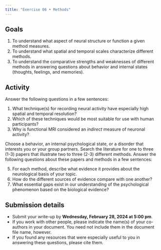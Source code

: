 ```yaml
---
title: "Exercise 06 • Methods"
---
```


## Goals

1. To understand what aspect of neural structure or function a given method measures.
2. To understand what spatial and temporal scales characterize different methods.
2. To understand the comparative strengths and weaknesses of different methods in answering questions about behavior and internal states (thoughts, feelings, and memories).

## Activity

Answer the following questions in a few sentences:

1. What technique(s) for recording neural activity have especially high spatial and temporal resolution?
2. Which of these techniques would be most suitable for use with human participants?
3. Why is functional MRI considered an *indirect* measure of neuronal activity?


Choose a behavior, an internal psychological state, or a disorder that interests you or your group partners.
Search the literature for one to three (1-3) papers that illustrate two to three (2-3) different methods.
Answer the following questions about these papers and methods in a few sentences:

5. For each method, describe what evidence it provides about the neurological basis of your topic.
6. How do the different sources of evidence compare with one another?
7. What essential gaps exist in our understanding of the psychological phenomenon based on the biological evidence? 

## Submission details

- Submit your write-up by [**Wednesday, February 28, 2024 at 5:00 pm**]{.orange_due}.
- If you work with other people, please indicate the name(s) of your co-authors in your document. You need not include them in the document file name, however.
- If you found any resources that were especially useful to you in answering these questions, please cite them.

